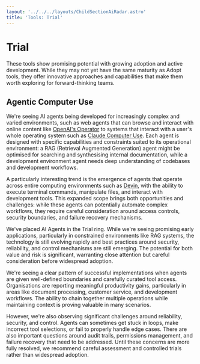 ```yaml
---
layout: '../../../layouts/ChildSectionAiRadar.astro'
title: 'Tools: Trial'
---
```


# Trial

These tools show promising potential with growing adoption and active development. While they may not yet have the same maturity as Adopt tools, they offer innovative approaches and capabilities that make them worth exploring for forward-thinking teams.

<div data-radar data-meta='{"label":"Agentic Computer Use"}' />

## Agentic Computer Use

We're seeing AI agents being developed for increasingly complex and varied environments, such as web agents that can browse and interact with online content like [OpenAI's Operator](https://operator.chatgpt.com/) to systems that interact with a user's whole operating system such as [Claude Computer Use](https://docs.anthropic.com/en/docs/build-with-claude/computer-use). Each agent is designed with specific capabilities and constraints suited to its operational environment: a RAG (Retrieval Augmented Generation) agent might be optimised for searching and synthesising internal documentation, while a development environment agent needs deep understanding of codebases and development workflows.

A particularly interesting trend is the emergence of agents that operate across entire computing environments such as [Devin](https://devin.ai/), with the ability to execute terminal commands, manipulate files, and interact with development tools. This expanded scope brings both opportunities and challenges: while these agents can potentially automate complex workflows, they require careful consideration around access controls, security boundaries, and failure recovery mechanisms.

We've placed AI Agents in the Trial ring. While we're seeing promising early applications, particularly in constrained environments like RAG systems, the technology is still evolving rapidly and best practices around security, reliability, and control mechanisms are still emerging. The potential for both value and risk is significant, warranting close attention but careful consideration before widespread adoption.

We're seeing a clear pattern of successful implementations when agents are given well-defined boundaries and carefully curated tool access. Organisations are reporting meaningful productivity gains, particularly in areas like document processing, customer service, and development workflows. The ability to chain together multiple operations while maintaining context is proving valuable in many scenarios.

However, we're also observing significant challenges around reliability, security, and control. Agents can sometimes get stuck in loops, make incorrect tool selections, or fail to properly handle edge cases. There are also important questions around audit trails, permissions management, and failure recovery that need to be addressed. Until these concerns are more fully resolved, we recommend careful assessment and controlled trials rather than widespread adoption.
